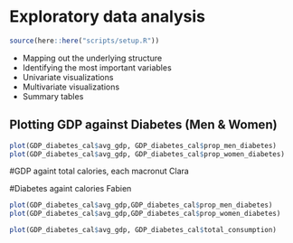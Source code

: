 # Exploratory data analysis

```r
source(here::here("scripts/setup.R"))
```

* Mapping out the underlying structure
* Identifying the most important variables
* Univariate visualizations
* Multivariate visualizations
* Summary tables



## Plotting GDP against Diabetes (Men & Women)
```r
plot(GDP_diabetes_cal$avg_gdp, GDP_diabetes_cal$prop_men_diabetes)
plot(GDP_diabetes_cal$avg_gdp, GDP_diabetes_cal$prop_women_diabetes)
```


#GDP againt total calories, each macronut Clara

#Diabetes againt calories Fabien

```r
plot(GDP_diabetes_cal$avg_gdp,GDP_diabetes_cal$prop_men_diabetes)
plot(GDP_diabetes_cal$avg_gdp,GDP_diabetes_cal$prop_women_diabetes)
```



```r
plot(GDP_diabetes_cal$avg_gdp, GDP_diabetes_cal$total_consumption)
```



